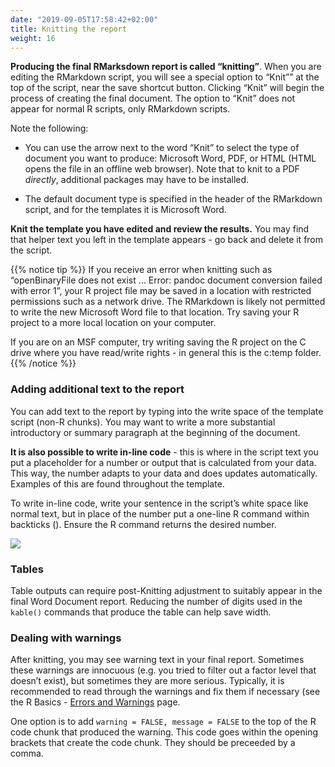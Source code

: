 ```yaml
---
date: "2019-09-05T17:58:42+02:00"
title: Knitting the report
weight: 16
---
```


**Producing the final RMarksdown report is called "knitting"**. When you are editing the RMarkdown script, you will see a special option to "Knit"" at the top of the script, near the save shortcut button. Clicking "Knit" will begin the process of creating the final document. The option to "Knit" does not appear for normal R scripts, only RMarkdown scripts.  

Note the following:  

* You can use the arrow next to the word "Knit" to select the type of document you want to produce: Microsoft Word, PDF, or HTML (HTML opens the file in an offline web browser). Note that to knit to a PDF *directly*, additional packages may have to be installed.  

* The default document type is specified in the header of the RMarkdown script, and for the templates it is Microsoft Word.  

**Knit the template you have edited and review the results.** You may find that helper text you left in the template appears - go back and delete it from the script.  

{{% notice tip %}}
If you receive an error when knitting such as "openBinaryFile does not exist ... Error: pandoc document conversion failed with error 1", your R project file may be saved in a location with restricted permissions such as a network drive. The RMarkdown is likely not permitted to write the new Microsoft Word file to that location. Try saving your R project to a more local location on your computer.  

If you are on an MSF computer, try writing saving the R project on the C drive where you have read/write rights - in general this is the c:temp folder.
{{% /notice %}}

### Adding additional text to the report  

You can add text to the report by typing into the write space of the template script (non-R chunks). You may want to write a more substantial introductory or summary paragraph at the beginning of the document.  

**It is also possible to write in-line code** - this is where in the script text you put a placeholder for a number or output that is calculated from your data. This way, the number adapts to your data and does updates automatically. Examples of this are found throughout the template.  

To write in-line code, write your sentence in the script's white space like normal text, but in place of the number put a one-line R command within backticks (` `). Ensure the R command returns the desired number. 

![](/images/AJS_in-line_code.png)  



### Tables  

Table outputs can require post-Knitting adjustment to suitably appear in the final Word Document report. Reducing the number of digits used in the `kable()` commands that produce the table can help save width.  


### Dealing with warnings  

After knitting, you may see warning text in your final report. Sometimes these warnings are innocuous (e.g. you tried to filter out a factor level that doesn't exist), but sometimes they are more serious. Typically, it is recommended to read through the warnings and fix them if necessary (see the R Basics - [Errors and Warnings](https://r4epis.netlify.com/training/r_basics/errors_and_warnings/) page.  

One option is to add `warning = FALSE, message = FALSE` to the top of the R code chunk that produced the warning. This code goes within the opening brackets that create the code chunk. They should be preceeded by a comma.  


